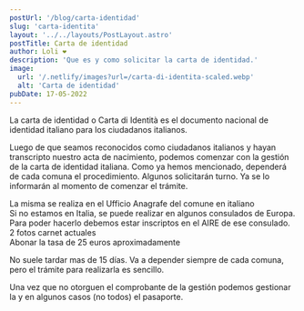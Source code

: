 ```yaml
---
postUrl: '/blog/carta-identidad'
slug: 'carta-identita'
layout: '../../layouts/PostLayout.astro'
postTitle: Carta de identidad
author: Loli ❤️
description: 'Que es y como solicitar la carta de identidad.'
image:
  url: '/.netlify/images?url=/carta-di-identita-scaled.webp'
  alt: 'Carta de identidad'
pubDate: 17-05-2022
---
```



<BlogTitle text="¿Qué es la carta de identidad (Carta di Identità)?" />

La carta de identidad o Carta di Identità es el documento nacional de identidad italiano para los ciudadanos italianos.

<BlogTitle text="¿Cuándo debemos tramitar la carta de identidad?" />

Luego de que seamos reconocidos como ciudadanos italianos y hayan transcripto nuestro acta de nacimiento, podemos comenzar con la gestión de la carta de identidad italiana. Como ya hemos mencionado, dependerá de cada comuna el procedimiento. Algunos solicitarán turno. Ya se lo informarán al momento de comenzar el trámite.

<BlogTitle text="¿Dónde se gestiona la carta de identidad?" />

<div class="my-2 flex items-center">
	<Dot /> La misma se realiza en el Ufficio Anagrafe del comune en italiano
</div>
<div class="my-2 flex items-center">
	<Dot />
	Si no estamos en Italia, se puede realizar en algunos consulados de Europa. Para poder hacerlo debemos
	estar inscriptos en el AIRE de ese consulado.
</div>
<BlogTitle text="REQUISITOS:" />

<div class="my-2 flex items-center">
	<Dot />2 fotos carnet actuales
</div>

<div class="my-2 flex items-center">
	<Dot />
	Abonar la tasa de 25 euros aproximadamente
</div>

<Important
	bg="bg-green-100"
	text="Revisen siempre los datos que vayan a colocar. Que todo este bien escrito y sin errores en nombres, apellidos y fechas."
/>

<BlogTitle text="¿Cuánto demora tramitar la carta de identidad?" />

No suele tardar mas de 15 días. Va a depender siempre de cada comuna, pero el trámite para realizarla es sencillo.

Una vez que no otorguen el comprobante de la gestión podemos gestionar la <LinkBlog href='/blog/tessera-sanitaria' text='Tessera Sanitaria' /> y en algunos casos (no todos) el pasaporte.
